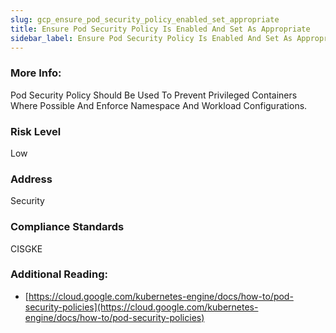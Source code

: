 ```yaml
---
slug: gcp_ensure_pod_security_policy_enabled_set_appropriate
title: Ensure Pod Security Policy Is Enabled And Set As Appropriate
sidebar_label: Ensure Pod Security Policy Is Enabled And Set As Appropriate
---
```


### More Info:

Pod Security Policy Should Be Used To Prevent Privileged Containers Where Possible And Enforce Namespace And Workload Configurations.

### Risk Level

Low

### Address

Security

### Compliance Standards

CISGKE

### Additional Reading:

- [https://cloud.google.com/kubernetes-engine/docs/how-to/pod-security-policies](https://cloud.google.com/kubernetes-engine/docs/how-to/pod-security-policies) 

